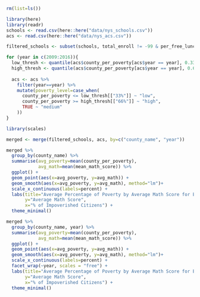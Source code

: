 

```r
rm(list=ls())

library(here)
library(readr)
schools <- read.csv(here::here("data/nys_schools.csv"))
acs <- read.csv(here::here("data/nys_acs.csv"))
```

```r

filtered_schools <- subset(schools, total_enroll != -99 & per_free_lunch != -99 & per_reduced_lunch != -99 & per_lep != -99 & mean_ela_score != -99 & mean_math_score != -99 )

```

```r



for (year in c(2009:2016)){
  low_thresh <- quantile(acs$county_per_poverty[acs$year == year], 0.33)
  high_thresh <- quantile(acs$county_per_poverty[acs$year == year], 0.66)
  
  acs <- acs %>%
    filter(year==year) %>%
    mutate(poverty_level=case_when(
      county_per_poverty <= low_thresh[["33%"]] ~ "low",
      county_per_poverty >= high_thresh[["66%"]] ~ "high",
      TRUE ~ "medium"
    ))
}

```


```r
library(scales)

merged <- merge(filtered_schools, acs, by=c("county_name", "year"))

merged %>% 
  group_by(county_name) %>%
  summarise(avg_poverty=mean(county_per_poverty),
            avg_math=mean(mean_math_score)) %>%
  ggplot() +
  geom_point(aes(x=avg_poverty, y=avg_math)) +
  geom_smooth(aes(x=avg_poverty, y=avg_math), method="lm")+ 
  scale_x_continuous(labels=percent) +
  labs(title="Average Percentage of Poverty by Average Math Score for Each County",
       y="Average Math Score",
       x="% of Impoverished Citizens") + 
  theme_minimal()


```


```r
merged %>% 
  group_by(county_name, year) %>%
  summarise(avg_poverty=mean(county_per_poverty),
            avg_math=mean(mean_math_score)) %>%
  ggplot() +
  geom_point(aes(x=avg_poverty, y=avg_math)) +
  geom_smooth(aes(x=avg_poverty, y=avg_math), method="lm")+ 
  scale_x_continuous(labels=percent) +
  facet_wrap(~year, scales = "free") +
  labs(title="Average Percentage of Poverty by Average Math Score for Each County",
       y="Average Math Score",
       x="% of Impoverished Citizens") + 
  theme_minimal()
```